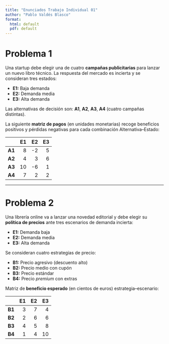 ```yaml
---
title: "Enunciados Trabajo Individual 01"
author: "Pablo Valdés Blasco"
format:
  html: default
  pdf: default
---
```


# Problema 1

Una startup debe elegir una de cuatro **campañas publicitarias** para lanzar un nuevo libro técnico. La respuesta del mercado es incierta y se consideran tres estados:

- **E1:** Baja demanda  
- **E2:** Demanda media  
- **E3:** Alta demanda  

Las alternativas de decisión son:
**A1**, **A2**, **A3**, **A4** (cuatro campañas distintas).

La siguiente **matriz de pagos** (en unidades monetarias) recoge beneficios positivos y pérdidas negativas para cada combinación Alternativa–Estado:

|       |  E1 |  E2 |  E3 |
|:------|----:|----:|----:|
| **A1** |   8 |  -2 |   5 |
| **A2** |   4 |   3 |   6 |
| **A3** |  10 |  -6 |   1 |
| **A4** |   7 |   2 |   2 |

---

# Problema 2

Una librería online va a lanzar una novedad editorial y debe elegir su **política de precios** ante tres escenarios de demanda incierta:

- **E1:** Demanda baja  
- **E2:** Demanda media  
- **E3:** Alta demanda  

Se consideran cuatro estrategias de precio:

- **B1:** Precio agresivo (descuento alto)  
- **B2:** Precio medio con cupón  
- **B3:** Precio estándar  
- **B4:** Precio *premium* con extras  

Matriz de **beneficio esperado** (en cientos de euros) estrategia–escenario:

|       |  E1 |  E2 |  E3 |
|:------|----:|----:|----:|
| **B1** |   3 |   7 |   4 |
| **B2** |   2 |   6 |   6 |
| **B3** |   4 |   5 |   8 |
| **B4** |   1 |   4 |  10 |